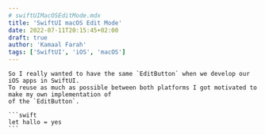 ```yaml
---
# swiftUIMacOSEditMode.mdx
title: 'SwiftUI macOS Edit Mode'
date: 2022-07-11T20:15:45+02:00
draft: true
author: 'Kamaal Farah'
tags: ['SwiftUI', 'iOS', 'macOS']
---
```



<Page title="SwiftUI macOS Edit Mode" addSyntaxHighlighting>

    So I really wanted to have the same `EditButton` when we develop our iOS apps in SwiftUI. 
    To reuse as much as possible between both platforms I got motivated to make my own implementation of
    of the `EditButton`.

    ```swift
    let hallo = yes
    ```

</Page>